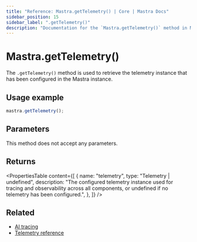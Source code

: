 ```yaml
---
title: "Reference: Mastra.getTelemetry() | Core | Mastra Docs"
sidebar_position: 15
sidebar_label: ".getTelemetry()"
description: "Documentation for the `Mastra.getTelemetry()` method in Mastra, which retrieves the configured telemetry instance."
---
```


# Mastra.getTelemetry()

The `.getTelemetry()` method is used to retrieve the telemetry instance that has been configured in the Mastra instance.

## Usage example

```typescript copy
mastra.getTelemetry();
```

## Parameters

This method does not accept any parameters.

## Returns

<PropertiesTable
  content={[
    {
      name: "telemetry",
      type: "Telemetry | undefined",
      description: "The configured telemetry instance used for tracing and observability across all components, or undefined if no telemetry has been configured.",
    },
  ]}
/>

## Related

- [AI tracing](/docs/observability/ai-tracing/overview)
- [Telemetry reference](/reference/observability/otel-tracing/otel-config)
